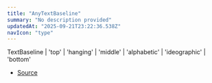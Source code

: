 ```yaml
---
title: "AnyTextBaseline"
summary: "No description provided"
updatedAt: "2025-09-21T23:22:36.538Z"
navIcon: "type"
---
```



TextBaseline \| 'top' \| 'hanging' \| 'middle' \| 'alphabetic' \| 'ideographic' \| 'bottom'

- [Source](https://github.com/NMMTY/LazyCanvas/blob/ba4be40168e49b0348ae523995fc10eec8149d6c/packages/lazycanvas/src/types/types.d.ts#L52)